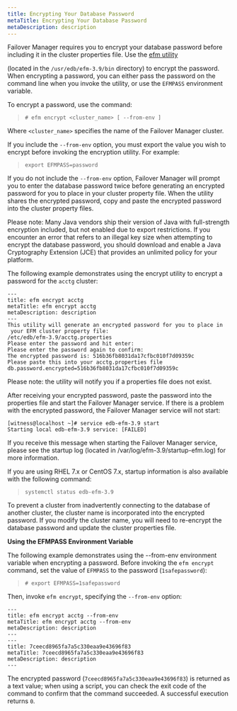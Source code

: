 ```yaml
---
title: Encrypting Your Database Password
metaTitle: Encrypting Your Database Password
metaDescription: description
---
```


Failover Manager requires you to encrypt your database password before
including it in the cluster properties file. Use the [efm
utility](efm_encrypt)

(located in the `/usr/edb/efm-3.9/bin` directory) to encrypt the
password. When encrypting a password, you can either pass the password
on the command line when you invoke the utility, or use the `EFMPASS`
environment variable.

To encrypt a password, use the command:

> `# efm encrypt <cluster_name> [ --from-env ]`

Where `<cluster_name>` specifies the name of the Failover Manager
cluster.

If you include the `--from-env` option, you must export the value you
wish to encrypt before invoking the encryption utility. For example:

> `export EFMPASS=password`

If you do not include the `--from-env` option, Failover Manager will
prompt you to enter the database password twice before generating an
encrypted password for you to place in your cluster property file. When
the utility shares the encrypted password, copy and paste the encrypted
password into the cluster property files.

Please note: Many Java vendors ship their version of Java with
full-strength encryption included, but not enabled due to export
restrictions. If you encounter an error that refers to an illegal key
size when attempting to encrypt the database password, you should
download and enable a Java Cryptography Extension (JCE) that provides an
unlimited policy for your platform.

The following example demonstrates using the encrypt utility to encrypt
a password for the `acctg` cluster:

``` text
---
title: efm encrypt acctg
metaTitle: efm encrypt acctg
metaDescription: description
---
This utility will generate an encrypted password for you to place in
 your EFM cluster property file:
/etc/edb/efm-3.9/acctg.properties
Please enter the password and hit enter:
Please enter the password again to confirm:
The encrypted password is: 516b36fb8031da17cfbc010f7d09359c
Please paste this into your acctg.properties file
db.password.encrypted=516b36fb8031da17cfbc010f7d09359c
```

Please note: the utility will notify you if a properties file does not
exist.

After receiving your encrypted password, paste the password into the
properties file and start the Failover Manager service. If there is a
problem with the encrypted password, the Failover Manager service will
not start:

``` text
[witness@localhost ~]# service edb-efm-3.9 start
Starting local edb-efm-3.9 service: [FAILED]
```

If you receive this message when starting the Failover Manager service,
please see the startup log (located in /var/log/efm-3.9/startup-efm.log)
for more information.

If you are using RHEL 7.x or CentOS 7.x, startup information is also
available with the following command:

> `systemctl status edb-efm-3.9`

To prevent a cluster from inadvertently connecting to the database of
another cluster, the cluster name is incorporated into the encrypted
password. If you modify the cluster name, you will need to re-encrypt
the database password and update the cluster properties file.

**Using the EFMPASS Environment Variable**

The following example demonstrates using the --from-env environment
variable when encrypting a password. Before invoking the `efm encrypt`
command, set the value of `EFMPASS` to the password (`1safepassword`):

> `# export EFMPASS=1safepassword`

Then, invoke `efm encrypt`, specifying the `--from-env` option:

``` text
---
title: efm encrypt acctg --from-env
metaTitle: efm encrypt acctg --from-env
metaDescription: description
---
---
title: 7ceecd8965fa7a5c330eaa9e43696f83
metaTitle: 7ceecd8965fa7a5c330eaa9e43696f83
metaDescription: description
---
```

The encrypted password (`7ceecd8965fa7a5c330eaa9e43696f83`) is returned
as a text value; when using a script, you can check the exit code of the
command to confirm that the command succeeded. A successful execution
returns `0`.
